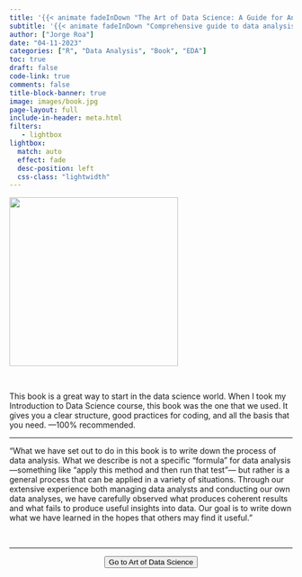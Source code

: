 ```yaml
---
title: '{{< animate fadeInDown "The Art of Data Science: A Guide for Anyone Who Works with Data"delay=.6s >}}'
subtitle: '{{< animate fadeInDown "Comprehensive guide to data analysis that emphasizes the artistic and creative aspects of the process, while also incorporating technical skills and a data science approach."delay=.6s >}}'
author: ["Jorge Roa"]
date: "04-11-2023"
categories: ["R", "Data Analysis", "Book", "EDA"]
toc: true
draft: false
code-link: true
comments: false
title-block-banner: true
image: images/book.jpg
page-layout: full
include-in-header: meta.html
filters:
   - lightbox
lightbox: 
  match: auto
  effect: fade
  desc-position: left
  css-class: "lightwidth"
---
```


![](images/book.jpg){fig-align="center" width="300"}

</br>

This book is a great way to start in the data science world. When I took my Introduction to Data Science course, this book was the one that we used. It gives you a clear structure, good practices for coding, and all the basis that you need. —100% recommended.


<hr class="sep-2" />

"What we have set out to do in this book is to write down the process of data analysis. What we describe is not a specific “formula” for data analysis—something like “apply this method and then run that test”— but rather is a general process that can be applied in a variety of situations. Through our extensive experience both managing data analysts and conducting our own data analyses, we have carefully observed what produces coherent results and what fails to produce useful insights into data. Our goal is to write down what we have learned in the hopes that others may find it useful."

</br>



<hr class="sep-2" />

<center>
<form action="https://bookdown.org/rdpeng/artofdatascience/">
<button class="btn-hover color-9" target="_blank">
Go to Art of Data Science
</button>
</form>
</center>
